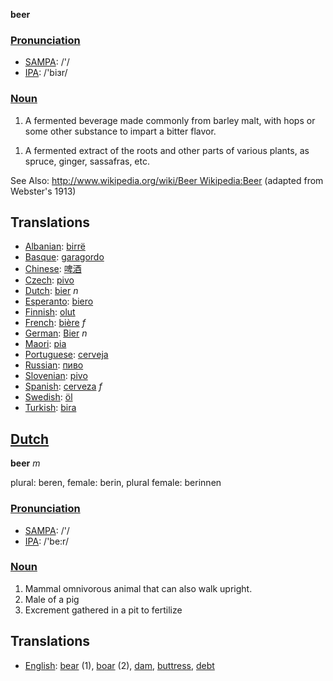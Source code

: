 '''beer'''

===[[Pronunciation]]===
*[[w:SAMPA|SAMPA]]: /'/
*[[w:IPA|IPA]]: /'biɜr/

===[[Noun]]===

# A fermented beverage made commonly from barley malt, with hops or some other      substance to impart a bitter flavor.

# A fermented extract of the roots and other parts of various plants, as spruce, ginger, sassafras, etc.

See Also: [[http://www.wikipedia.org/wiki/Beer Wikipedia:Beer]]
(adapted from Webster's 1913)

==Translations==
*[[Albanian]]: [[birrë]]
*[[Basque]]: [[garagordo]]
*[[Chinese]]: [[啤酒]]
*[[Czech]]: [[pivo]]
*[[Dutch]]: [[bier]] ''n''
*[[Esperanto]]: [[biero]]
*[[Finnish]]: [[olut]]
*[[French]]: [[bière]] ''f''
*[[German]]: [[Bier]] ''n''
*[[Maori]]: [[pia]]
*[[Portuguese]]: [[cerveja]]
*[[Russian]]: [[пиво]]
*[[Slovenian]]: [[pivo]]
*[[Spanish]]: [[cerveza]] ''f''
*[[Swedish]]: [[öl]]
*[[Turkish]]: [[bira]]

==[[Dutch]]==

'''beer''' ''m''

plural: beren, female: berin, plural female: berinnen

===[[Pronunciation]]===
*[[w:SAMPA|SAMPA]]: /'/
*[[w:IPA|IPA]]: /'be:r/

===[[Noun]]===

# Mammal omnivorous animal that can also walk upright.
# Male of a pig
# Excrement gathered in a pit to fertilize

==Translations==
*[[English]]: [[bear]] (1), [[boar]] (2), [[dam]], [[buttress]], [[debt]]